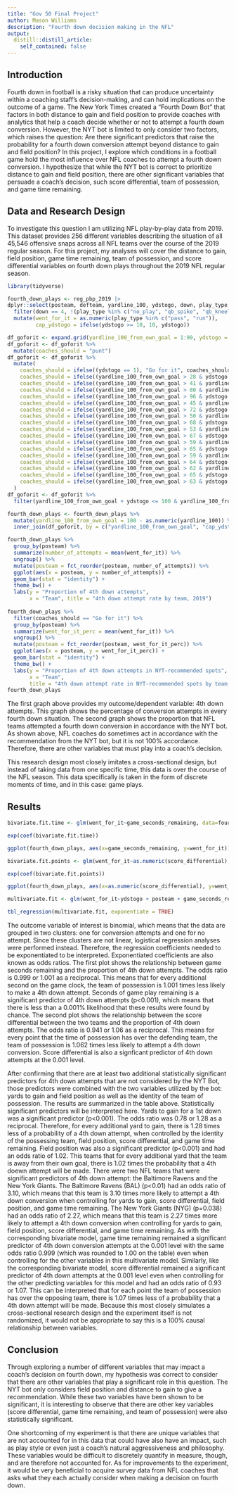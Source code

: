 ```yaml
---
title: "Gov 50 Final Project"
author: Mason Williams
description: "Fourth down decision making in the NFL"
output:
  distill::distill_article:
    self_contained: false
---
```

## Introduction

Fourth down in football is a risky situation that can produce uncertainty within a coaching staff's decision-making, and can hold implications on the outcome of a game. The New York Times created a "Fourth Down Bot" that factors in both distance to gain and field position to provide coaches with analytics that help a coach decide whether or not to attempt a fourth down conversion. However, the NYT bot is limited to only consider two factors, which raises the question: Are there significant predictors that raise the probability for a fourth down conversion attempt beyond distance to gain and field position? In this project, I explore which conditions in a football game hold the most influence over NFL coaches to attempt a fourth down conversion. I hypothesize that while the NYT bot is correct to prioritize distance to gain and field position, there are other significant variables that persuade a coach's decision, such score differential, team of possession, and game time remaining. 

## Data and Research Design

To investigate this question I am utilizing NFL play-by-play data from 2019. This dataset provides 256 different variables describing the situation of all 45,546 offensive snaps across all NFL teams over the course of the 2019 regular season. For this project, my analyses will cover the  distance to gain, field position, game time remaining, team of possession, and score differential variables on fourth down plays throughout the 2019 NFL regular season. 

```r
library(tidyverse)

fourth_down_plays <- reg_pbp_2019 |>
dplyr::select(posteam, defteam, yardline_100, ydstogo, down, play_type, score_differential, game_seconds_remaining) %>%
  filter(down == 4, !(play_type %in% c("no_play", "qb_spike", "qb_kneel"))) %>%
  mutate(went_for_it = as.numeric(play_type %in% c("pass", "run")),
         cap_ydstogo = ifelse(ydstogo >= 10, 10, ydstogo))

df_goforit <- expand.grid(yardline_100_from_own_goal = 1:99, ydstogo = 1:10)
df_goforit <- df_goforit %>%
  mutate(coaches_should = "punt")
df_goforit <- df_goforit %>%
  mutate(
    coaches_should = ifelse((ydstogo == 1), "Go for it", coaches_should),
    coaches_should = ifelse((yardline_100_from_own_goal > 28 & ydstogo == 2), "Go for it", coaches_should),
    coaches_should = ifelse((yardline_100_from_own_goal > 41 & yardline_100_from_own_goal <=80 & ydstogo == 3), "Go for it", coaches_should), 
    coaches_should = ifelse((yardline_100_from_own_goal > 80 & yardline_100_from_own_goal <=96 & ydstogo == 3), "FG", coaches_should), 
    coaches_should = ifelse((yardline_100_from_own_goal > 96 & ydstogo == 3), "Go for it", coaches_should),
    coaches_should = ifelse((yardline_100_from_own_goal > 45 & yardline_100_from_own_goal <=72 & ydstogo == 4), "Go for it", coaches_should),
    coaches_should = ifelse((yardline_100_from_own_goal > 72 & ydstogo == 4), "FG", coaches_should),
    coaches_should = ifelse((yardline_100_from_own_goal > 50 & yardline_100_from_own_goal <=68 & ydstogo == 5), "Go for it", coaches_should),
    coaches_should = ifelse((yardline_100_from_own_goal > 68 & ydstogo == 5), "FG", coaches_should),
    coaches_should = ifelse((yardline_100_from_own_goal > 53 & yardline_100_from_own_goal <= 67 & ydstogo == 6), "Go for it", coaches_should),
    coaches_should = ifelse((yardline_100_from_own_goal > 67 & ydstogo == 6), "FG", coaches_should),
    coaches_should = ifelse((yardline_100_from_own_goal > 59 & yardline_100_from_own_goal <= 65 & ydstogo == 7), "Go for it", coaches_should),
    coaches_should = ifelse((yardline_100_from_own_goal > 65 & ydstogo == 7), "FG", coaches_should),
    coaches_should = ifelse((yardline_100_from_own_goal > 59 & yardline_100_from_own_goal <=64 & ydstogo == 8), "Go for it", coaches_should),
    coaches_should = ifelse((yardline_100_from_own_goal > 64 & ydstogo == 8), "FG", coaches_should),
    coaches_should = ifelse((yardline_100_from_own_goal > 62 & yardline_100_from_own_goal <=65 & ydstogo == 9), "Go for it", coaches_should),
    coaches_should = ifelse((yardline_100_from_own_goal > 65 & ydstogo == 9), "FG", coaches_should),
    coaches_should = ifelse((yardline_100_from_own_goal > 63 & ydstogo == 10), "FG", coaches_should)
  )
df_goforit <- df_goforit %>% 
  filter(yardline_100_from_own_goal + ydstogo <= 100 & yardline_100_from_own_goal + ydstogo >= 10)

fourth_down_plays <- fourth_down_plays %>%
  mutate(yardline_100_from_own_goal = 100 - as.numeric(yardline_100)) %>%
  inner_join(df_goforit, by = c("yardline_100_from_own_goal", "cap_ydstogo" = "ydstogo"))

fourth_down_plays %>%
  group_by(posteam) %>%
  summarize(number_of_attempts = mean(went_for_it)) %>%
  ungroup() %>%
  mutate(posteam = fct_reorder(posteam, number_of_attempts)) %>%
  ggplot(aes(x = posteam, y = number_of_attempts)) +
  geom_bar(stat = "identity") +
  theme_bw() +
  labs(y = "Proportion of 4th down attempts", 
       x = "Team", title = "4th down attempt rate by team, 2019")
  
fourth_down_plays %>%
  filter(coaches_should == "Go for it") %>%
  group_by(posteam) %>%
  summarize(went_for_it_perc = mean(went_for_it)) %>%
  ungroup() %>%
  mutate(posteam = fct_reorder(posteam, went_for_it_perc)) %>%
  ggplot(aes(x = posteam, y = went_for_it_perc)) +
  geom_bar(stat = "identity") +
  theme_bw() +
  labs(y = "Proportion of 4th down attempts in NYT-recommended spots",
       x = "Team",
       title = "4th down attempt rate in NYT-recommended spots by team, 2019")
fourth_down_plays


```
The first graph above provides my outcome/dependent variable: 4th down attempts. This graph shows the percentage of conversion attempts in every fourth down situation. The second graph shows the proportion that NFL teams attempted a fourth down conversion in accordance with the NYT bot. As shown above, NFL coaches do sometimes act in accordance with the recommendation from the NYT bot, but it is not 100% accordance. Therefore, there are other variables that must play into a coach's decision. 

This research design most closely imitates a cross-sectional design, but instead of taking data from one specific time, this data is over the course of the NFL season. This data specifically is taken in the form of discrete moments of time, and in this case: game plays.

## Results


```r
bivariate.fit.time <- glm(went_for_it~game_seconds_remaining, data=fourth_down_plays, na.action = "na.exclude", family = binomial())

exp(coef(bivariate.fit.time))

ggplot(fourth_down_plays, aes(x=game_seconds_remaining, y=went_for_it)) + geom_point() + stat_smooth(method="glm", method.args=list(family="binomial"), se=FALSE) + labs(y = "Probability of 4th down attempt", x = "Seconds of Game Time Remaining")

bivariate.fit.points <- glm(went_for_it~as.numeric(score_differential), data=fourth_down_plays, na.action="na.exclude", family=binomial())

exp(coef(bivariate.fit.points))

ggplot(fourth_down_plays, aes(x=as.numeric(score_differential), y=went_for_it)) + geom_point() + stat_smooth(method="glm", method.args=list(family="binomial"), se=FALSE) + labs(y = "Probability of 4th Down Attempt", x = "Score Differential")

multivariate.fit <- glm(went_for_it~ydstogo + posteam + game_seconds_remaining + as.numeric(score_differential) + yardline_100_from_own_goal, data=fourth_down_plays, na.action="na.exclude", family=binomial())

tbl_regression(multivariate.fit, exponentiate = TRUE)
```

The outcome variable of interest is binomial, which means that the data are grouped in two clusters: one for conversion attempts and one for no attempt. Since these clusters are not linear, logistical regression analyses were performed instead. Therefore, the regression coefficients needed to be exponentiated to be interpreted. Exponentiated coefficients are also known as odds ratios. The first plot shows the relationship between game seconds remaining and the proportion of 4th down attempts. The odds ratio is 0.999 or 1.001 as a reciprocal. This means that for every additional second on the game clock, the team of possession is 1.001 times less likely to make a 4th down attempt. Seconds of game play remaining is a significant predictor of 4th down attempts (p<0.001), which means that there is less than a 0.001% likelihood that these results were found by chance. The second plot shows the relationship between the score differential between the two teams and the proportion of 4th down attempts. The odds ratio is 0.941 or 1.06 as a reciprocal. This means for every point that the time of possession has over the defending team, the team of possession is 1.062 times less likely to attempt a 4th down conversion. Score differential is also a signficant predictor of 4th down attempts at the 0.001 level. 

After confirming that there are at least two additional statistically significant predictors for 4th down attempts that are not considered by the NYT Bot, those predictors were combined with the two variables utilized by the bot: yards to gain and field position as well as the identity of the team of possession. The results are summarized in the table above. Statistically significant predictors will be interpreted here. Yards to gain for a 1st down was a significant predictor (p<0.001). The odds ratio was 0.78 or 1.28 as a reciprocal. Therefore, for every additional yard to gain, there is 1.28 times less of a probability of a 4th down attempt, when controlled by the identity of the possessing team, field position, score differential, and game time remaining. Field position was also a significant predictor (p<0.001) and had an odds ratio of 1.02. This teams that for every additional yard that the team is away from their own goal, there is 1.02 times the probability that a 4th doewn attempt will be made. There were two NFL teams that were significant predictors of 4th down attempt: the Baltimore Ravens and the New York Giants. The Baltimore Ravens (BAL) (p<0.01) had an odds ratio of 3.10, which means that this team is 3.10 times more likely to attempt a 4th down conversion when controlling for yards to gain, score differential, field position, and game time remaining. The New York Giants (NYG) (p=0.038) had an odds ratio of 2.27, which means that this team is 2.27 times more likely to attempt a 4th down conversion when controlling for yards to gain, field position, score differential, and game time remaining. As with the corresponding bivariate model, game time remaining remained a significant predictor of 4th down conversion attempts at the 0.001 level with the same odds ratio 0.999 (which was rounded to 1.00 on the table) even when controlling for the other variables in this multivariate model. Similarly, like the corresponding bivariate model, score differential remained a significant predictor of 4th down attempts at the 0.001 level even when controlling for the other predicting variables for this model and had an odds ratio of 0.93 or 1.07. This can be interpreted that for each point the team of possession has over the opposing team, there is 1.07 times less of a probability that a 4th down attempt will be made. Because this most closely simulates a cross-sectional research design and the experiment itself is not randomized, it would not be appropriate to say this is a 100% causal relationship between variables. 

## Conclusion

Through exploring a number of different variables that may impact a coach's decision on fourth down, my hypothesis was correct to consider that there are other variables that play a significant role in this question. The NYT bot only considers field position and distance to gain to give a recommendation. While these two variables have been shown to be significant, it is interesting to observe that there are other key variables (score differential, game time remaining, and team of possession) were also statistically significant. 

One shortcoming of my experiment is that there are unique variables that are not accounted for in this data that could have also have an impact, such as play style or even just a coach’s natural aggressiveness and philosophy. These variables would be difficult to discretely quantify in measure, though, and are therefore not accounted for. As for improvements to the experiment, it would be very beneficial to acquire survey data from NFL coaches that asks what they each actually consider when making a decision on fourth down. 
